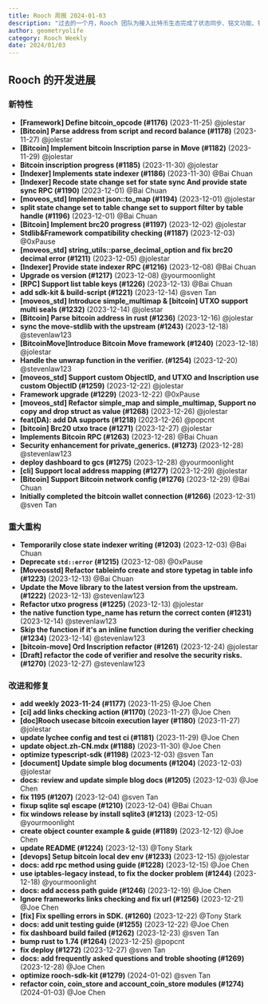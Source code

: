 ```yaml
---
title: Rooch 周报 2024-01-03
description: "过去的一个月，Rooch 团队为接入比特币生态完成了状态同步、铭文功能、钱包、RPC 等主要工作，为 Rooch 上的比特币先行网的启动实现了大部分功能"
author: geometryolife
category: Rooch Weekly
date: 2024/01/03
---
```



<PostHeader />

## Rooch 的开发进展

### 新特性

- **[Framework] Define bitcoin_opcode (#1176)** (2023-11-25) @jolestar
- **[Bitcoin] Parse address from script and record balance (#1178)** (2023-11-27) @jolestar
- **[Bitcoin] Implement bitcoin Inscription parse in Move (#1182)** (2023-11-29) @jolestar
- **Bitcoin inscription progress (#1185)** (2023-11-30) @jolestar
- **[Indexer] Implements state indexer (#1186)** (2023-11-30) @Bai Chuan
- **[Indexer] Recode state change set for state sync And provide state sync RPC (#1190)** (2023-12-01) @Bai Chuan
- **[moveos_std] Implement json::to_map (#1194)** (2023-12-01) @jolestar
- **split state change set to table change set to support filter by table handle (#1196)** (2023-12-01) @Bai Chuan
- **[Bitcoin] Implement brc20 progress (#1197)** (2023-12-02) @jolestar
- **Stdlib&Framework compatibility checking (#1187)** (2023-12-03) @0xPause
- **[moveos_std] string_utils::parse_decimal_option and fix brc20 decimal error (#1211)** (2023-12-05) @jolestar
- **[Indexer] Provide state indexer RPC (#1216)** (2023-12-08) @Bai Chuan
- **Upgrade os version (#1217)** (2023-12-08) @yourmoonlight
- **[RPC] Support list table keys (#1226)** (2023-12-13) @Bai Chuan
- **add sdk-kit & build-script (#1221)** (2023-12-14) @sven Tan
- **[moveos_std] Introduce simple_multimap & [bitcoin] UTXO support multi seals (#1232)** (2023-12-14) @jolestar
- **[Bitcoin] Parse bitcoin address in rust (#1236)** (2023-12-16) @jolestar
- **sync the move-stdlib with the upstream (#1243)** (2023-12-18) @stevenlaw123
- **[BitcoinMove]Introduce Bitcoin Move framework (#1240)** (2023-12-18) @jolestar
- **Handle the unwrap function in the verifier. (#1254)** (2023-12-20) @stevenlaw123
- **[moveos_std] Support custom ObjectID, and UTXO and Inscription use custom ObjectID (#1259)** (2023-12-22) @jolestar
- **Framework upgrade (#1229)** (2023-12-22) @0xPause
- **[moveos_std] Refactor simple_map and simple_multimap, Support no copy and drop struct as value (#1268)** (2023-12-26) @jolestar
- **feat(DA): add DA supports (#1218)** (2023-12-26) @popcnt
- **[bitcoin] Brc20 utxo trace (#1271)** (2023-12-27) @jolestar
- **Implements Bitcoin RPC (#1263)** (2023-12-28) @Bai Chuan
- **Security enhancement for private_generics. (#1273)** (2023-12-28) @stevenlaw123
- **deploy dashboard to gcs (#1275)** (2023-12-28) @yourmoonlight
- **[cli] Support local address mapping (#1277)** (2023-12-29) @jolestar
- **[Bitcoin] Support Bitcoin network config (#1276)** (2023-12-29) @Bai Chuan
- **Initially completed the bitcoin wallet connection (#1266)** (2023-12-31) @sven Tan

### 重大重构

- **Temporarily close state indexer writing (#1203)** (2023-12-03) @Bai Chuan
- **Deprecate `std::error`  (#1215)** (2023-12-08) @0xPause
- **[Moveosstd] Refactor tableinfo create and store typetag in table info (#1223)** (2023-12-13) @Bai Chuan
- **Update the Move library to the latest version from the upstream. (#1222)** (2023-12-13) @stevenlaw123
- **Refactor utxo progress (#1225)** (2023-12-13) @jolestar
- **the native function type_name has return the correct conten (#1231)** (2023-12-14) @stevenlaw123
- **Skip the function if it's an inline function during the verifier checking (#1234)** (2023-12-14) @stevenlaw123
- **[bitcoin-move] Ord Inscription refactor (#1261)** (2023-12-24) @jolestar
- **[Draft] refactor the code of verifier and resolve the security risks. (#1270)** (2023-12-27) @stevenlaw123

### 改进和修复

- **add weekly 2023-11-24 (#1177)** (2023-11-25) @Joe Chen
- **[ci] add links checking action (#1170)** (2023-11-27) @Joe Chen
- **[doc]Rooch usecase bitcoin execution layer (#1180)** (2023-11-27) @jolestar
- **update lychee config and test ci (#1181)** (2023-11-29) @Joe Chen
- **update object.zh-CN.mdx (#1188)** (2023-11-30) @Joe Chen
- **optimize typescript-sdk (#1198)** (2023-12-03) @sven Tan
- **[document] Update simple blog documents (#1204)** (2023-12-03) @jolestar
- **docs: review and update simple blog docs (#1205)** (2023-12-03) @Joe Chen
- **fix 1195 (#1207)** (2023-12-04) @sven Tan
- **fixup sqlite sql escape (#1210)** (2023-12-04) @Bai Chuan
- **fix windows release by install sqlite3 (#1213)** (2023-12-05) @yourmoonlight
- **create object counter example & guide (#1189)** (2023-12-12) @Joe Chen
- **update README (#1224)** (2023-12-13) @Tony Stark
- **[devops] Setup bitcoin local dev env (#1233)** (2023-12-15) @jolestar
- **docs: add rpc method using guide (#1228)** (2023-12-15) @Joe Chen
- **use iptables-legacy instead, to fix the docker problem (#1244)** (2023-12-18) @yourmoonlight
- **docs: add access path guide (#1246)** (2023-12-19) @Joe Chen
- **Ignore frameworks links checking and fix url (#1256)** (2023-12-21) @Joe Chen
- **[fix] Fix spelling errors in SDK. (#1260)** (2023-12-22) @Tony Stark
- **docs: add unit testing guide (#1255)** (2023-12-22) @Joe Chen
- **fix dashboard build failed (#1262)** (2023-12-23) @sven Tan
- **bump rust to 1.74 (#1264)** (2023-12-25) @popcnt
- **fix deploy (#1272)** (2023-12-27) @sven Tan
- **docs: add frequently asked questions and troble shooting (#1269)** (2023-12-28) @Joe Chen
- **optimize rooch-sdk-kit (#1279)** (2024-01-02) @sven Tan
- **refactor coin, coin_store and account_coin_store modules (#1274)** (2024-01-03) @Joe Chen
